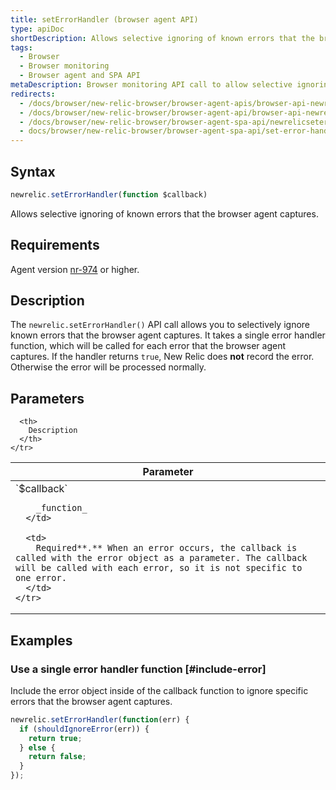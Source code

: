 ```yaml
---
title: setErrorHandler (browser agent API)
type: apiDoc
shortDescription: Allows selective ignoring of known errors that the browser agent captures.
tags:
  - Browser
  - Browser monitoring
  - Browser agent and SPA API
metaDescription: Browser monitoring API call to allow selective ignoring of known errors captured by the agent.
redirects:
  - /docs/browser/new-relic-browser/browser-agent-apis/browser-api-newrelicseterrorhandler
  - /docs/browser/new-relic-browser/browser-agent-api/browser-api-newrelicseterrorhandler
  - /docs/browser/new-relic-browser/browser-agent-spa-api/newrelicseterrorhandler-browser-agent-api
  - docs/browser/new-relic-browser/browser-agent-spa-api/set-error-handler
---
```


## Syntax

```js
newrelic.setErrorHandler(function $callback)
```

Allows selective ignoring of known errors that the browser agent captures.

## Requirements

Agent version [nr-974](/docs/release-notes/new-relic-browser-release-notes/browser-agent-release-notes) or higher.

## Description

The `newrelic.setErrorHandler()` API call allows you to selectively ignore known errors that the browser agent captures. It takes a single error handler function, which will be called for each error that the browser agent captures. If the handler returns `true`, New Relic does **not** record the error. Otherwise the error will be processed normally.

## Parameters

<table>
  <thead>
    <tr>
      <th width="25%">
        Parameter
      </th>

      <th>
        Description
      </th>
    </tr>
  </thead>

  <tbody>
    <tr>
      <td>
        `$callback`

        _function_
      </td>

      <td>
        Required**.** When an error occurs, the callback is called with the error object as a parameter. The callback will be called with each error, so it is not specific to one error.
      </td>
    </tr>
  </tbody>
</table>

## Examples

### Use a single error handler function [#include-error]

Include the error object inside of the callback function to ignore specific errors that the browser agent captures.

```js
newrelic.setErrorHandler(function(err) {
  if (shouldIgnoreError(err)) {
    return true;
  } else {
    return false;
  }
});
```
